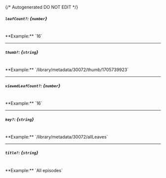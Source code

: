 {/* Autogenerated DO NOT EDIT  */}
##### `leafCount?`: *{`number`}*
<br/>
**Example:** `16`

---
##### `thumb?`: *{`string`}*
<br/>
**Example:** `/library/metadata/30072/thumb/1705739923`

---
##### `viewedLeafCount?`: *{`number`}*
<br/>
**Example:** `16`

---
##### `key?`: *{`string`}*
<br/>
**Example:** `/library/metadata/30072/allLeaves`

---
##### `title?`: *{`string`}*
<br/>
**Example:** `All episodes`



